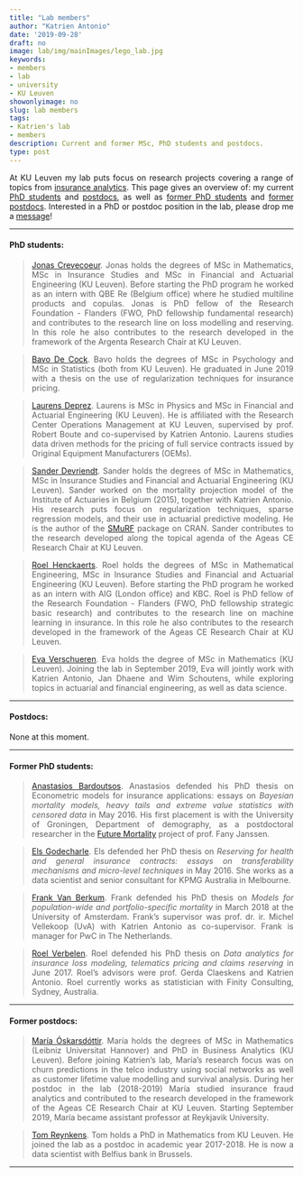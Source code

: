 ```yaml
---
title: "Lab members"
author: "Katrien Antonio"
date: '2019-09-28'
draft: no
image: lab/img/mainImages/lego_lab.jpg
keywords:
- members
- lab
- university
- KU Leuven
showonlyimage: no
slug: lab members
tags:
- Katrien's lab
- members
description: Current and former MSc, PhD students and postdocs.
type: post
---
```


<p align="justify">At KU Leuven my lab puts focus on research projects covering a range of topics from 
<a href="http://katrienantonio.github.io/projects" target="_blank">insurance analytics</a>. This page gives an overview of: my current [PhD students](#PhD-students) and [postdocs](#postdocs), as well as [former PhD students](#former-PhD-students) and [former postdocs](#former-postdocs). Interested in a PhD or postdoc position in the lab, please drop me a [message](mailto:katrien.antonio@kuleuven.be)!</p> 

***
#### PhD students:{#PhD-students}

><p align="justify"><a href="https://www.linkedin.com/in/jonas-crevecoeur-5a6b87136/?originalSubdomain=be" target="_blank">Jonas Crevecoeur</a>. Jonas holds the degrees of MSc in Mathematics, MSc in Insurance Studies and MSc in Financial and Actuarial Engineering (KU Leuven). Before starting the PhD program he worked as an intern with QBE Re (Belgium office) where he studied multiline products and copulas. Jonas is PhD fellow of the Research Foundation - Flanders (FWO, PhD fellowship fundamental research) and contributes to the research line on loss modelling and reserving. In this role he also contributes to the research developed in the framework of the Argenta Research Chair at KU Leuven.</p>

><p align="justify"><a href="https://www.linkedin.com/in/bavo-de-cock-584087b6/" target="_blank">Bavo De Cock</a>. Bavo holds the degrees of MSc in Psychology and MSc in Statistics (both from KU Leuven). He graduated in June 2019 with a thesis on the use of regularization techniques for insurance pricing.</p>

> <p align="justify"><a href="https://www.linkedin.com/in/laurens-deprez-3a830b11b/"target="_blank">Laurens Deprez</a>. Laurens is MSc in Physics and MSc in Financial and Actuarial Engineering (KU Leuven). He is affiliated with the Research Center Operations Management at KU Leuven, supervised by prof. Robert Boute and co-supervised by Katrien Antonio. Laurens studies data driven methods for the pricing of full service contracts issued by Original Equipment Manufacturers (OEMs).</p>

> <p align="justify"><a href="https://www.linkedin.com/in/sander-devriendt/"target="_blank">Sander Devriendt</a>. Sander holds the degrees of MSc in Mathematics, MSc in Insurance Studies and Financial and Actuarial Engineering (KU Leuven). Sander worked on the mortality projection model of the Institute of Actuaries in Belgium (2015), together with Katrien Antonio. His research puts focus on regularization techniques, sparse regression models, and their use in actuarial predictive modeling. He is the author of the <a href="https://cran.r-project.org/web/packages/smurf/index.html"target="_blank">SMuRF</a> package on CRAN. Sander contributes to the research developed along the topical agenda of the Ageas CE Research Chair at KU Leuven.</p>

> <p align="justify"><a href="https://www.linkedin.com/in/roelhenckaerts/"target="_blank">Roel Henckaerts</a>. Roel holds the degrees of MSc in Mathematical Engineering, MSc in Insurance Studies and Financial and Actuarial Engineering (KU Leuven). Before starting the PhD program he worked as an intern with AIG (London office) and KBC. Roel is PhD fellow of the Research Foundation - Flanders (FWO, PhD fellowship strategic basic research) and contributes to the research line on machine learning in insurance. In this role he also contributes to the research developed in the framework of the Ageas CE Research Chair at KU Leuven.</p>

> <p align="justify"><a href="https://www.linkedin.com/in/eva-verschueren-4b3070171/"target="_blank">Eva Verschueren</a>. Eva holds the degree of MSc in Mathematics (KU Leuven). Joining the lab in September 2019, Eva will jointly work with Katrien Antonio, Jan Dhaene and Wim Schoutens, while exploring topics in actuarial and financial engineering, as well as data science.</p>

***
#### Postdocs:{#postdocs}

None at this moment. 

***

#### Former PhD students:{#former-PhD-students}

> <p align="justify"><a href="https://www.linkedin.com/in/abardoutsos/?locale=de_DE"target="_blank">Anastasios Bardoutsos</a>. Anastasios defended his PhD thesis on Econometric models for insurance applications: essays on *Bayesian mortality models, heavy tails and extreme value statistics with censored data* in May 2016. His first placement is with the University of Groningen, Department of demography, as a postdoctoral researcher in the <a href="https://www.rug.nl/research/ursi/research-projects/future-mortality/"target="_blank">Future Mortality</a> project of prof. Fany Janssen.</p>

> <p align="justify"><a href="https://www.linkedin.com/in/elsgodecharle/?originalSubdomain=au"target="_blank">Els Godecharle</a>. Els defended her PhD thesis on *Reserving for health and general insurance contracts: essays on transferability mechanisms and micro-level techniques* in May 2016. She works as a data scientist and senior consultant for KPMG Australia in Melbourne.</p>

> <p align="justify"><a href="https://www.linkedin.com/in/mariaoskarsdottir/?originalSubdomain=be/"target="_blank">Frank Van Berkum</a>. Frank defended his PhD thesis on *
Models for population-wide and portfolio-specific mortality* in March 2018 at the University of Amsterdam. Frank's supervisor was prof. dr. ir. Michel Vellekoop (UvA) with Katrien Antonio as co-supervisor. Frank is manager for PwC in The Netherlands.</p>

> <p align="justify"><a href="https://www.linkedin.com/in/roel-verbelen-ab0b14a5/?originalSubdomain=be/"target="_blank">Roel Verbelen</a>. Roel defended his PhD thesis on *Data analytics for insurance loss modeling, telematics pricing and claims reserving* in June 2017. Roel's advisors were prof. Gerda Claeskens and Katrien Antonio. Roel currently works as statistician with Finity Consulting, Sydney, Australia.</p>

***

#### Former postdocs:{#former-postdocs}

> <p align="justify"><a href="https://www.linkedin.com/in/mariaoskarsdottir/?originalSubdomain=be/"target="_blank">María Óskarsdóttir</a>. María holds the degrees of MSc in Mathematics (Leibniz Universitat Hannover) and PhD in Business Analytics (KU Leuven). Before joining Katrien's lab, María's research focus was on churn predictions in the telco industry using social networks as well as customer lifetime value modelling and survival analysis. During her postdoc in the lab (2018-2019) María studied insurance fraud analytics and contributed to the research developed in the framework of the Ageas CE Research Chair at KU Leuven. Starting September 2019, María became assistant professor at Reykjavik University.</p>

> <p align="justify"><a href="https://www.linkedin.com/in/tom-reynkens-36988149/"target="_blank">Tom Reynkens</a>. Tom holds a PhD in Mathematics from KU Leuven. He joined the lab as a postdoc in academic year 2017-2018. He is now a data scientist with Belfius bank in Brussels.</p>

***
